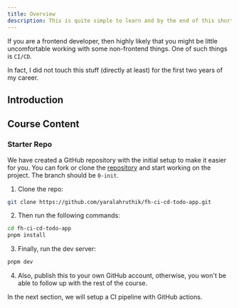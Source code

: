 ```yaml
---
title: Overview
description: This is quite simple to learn and by the end of this short course you'll be much confident dealing with GitHub actions.
---
```


If you are a frontend developer, then highly likely that you might be little uncomfortable working with some non-frontend things. One of such things is `CI/CD`.

In fact, I did not touch this stuff (directly at least) for the first two years of my career.

## Introduction

## Course Content

### Starter Repo

We have created a GitHub repository with the initial setup to make it easier for you. You can fork or clone the [repository](https://github.com/yaralahruthik/fh-ci-cd-todo-app) and start working on the project. The branch should be `0-init`.

1. Clone the repo:

```sh
git clone https://github.com/yaralahruthik/fh-ci-cd-todo-app.git
```

2. Then run the following commands:

```sh
cd fh-ci-cd-todo-app
pnpm install
```

3. Finally, run the dev server:

```sh
pnpm dev
```

4. Also, publish this to your own GitHub account, otherwise, you won't be able to follow up with the rest of the course.

In the next section, we will setup a CI pipeline with GitHub actions.
